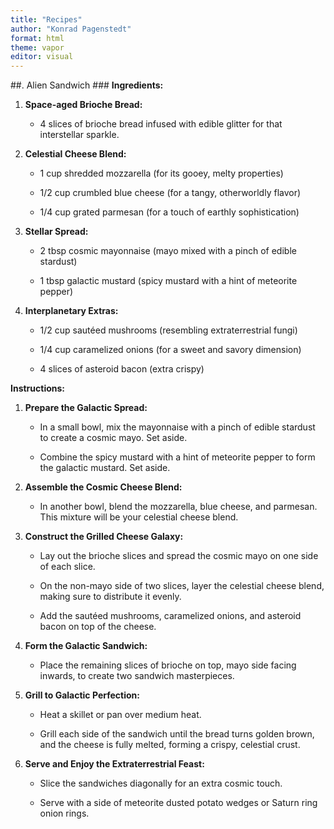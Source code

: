 ```yaml
---
title: "Recipes"
author: "Konrad Pagenstedt"
format: html
theme: vapor
editor: visual
---
```


##. Alien Sandwich
### **Ingredients:**

1.  **Space-aged Brioche Bread:**

    -   4 slices of brioche bread infused with edible glitter for that interstellar sparkle.

2.  **Celestial Cheese Blend:**

    -   1 cup shredded mozzarella (for its gooey, melty properties)

    -   1/2 cup crumbled blue cheese (for a tangy, otherworldly flavor)

    -   1/4 cup grated parmesan (for a touch of earthly sophistication)

3.  **Stellar Spread:**

    -   2 tbsp cosmic mayonnaise (mayo mixed with a pinch of edible stardust)

    -   1 tbsp galactic mustard (spicy mustard with a hint of meteorite pepper)

4.  **Interplanetary Extras:**

    -   1/2 cup sautéed mushrooms (resembling extraterrestrial fungi)

    -   1/4 cup caramelized onions (for a sweet and savory dimension)

    -   4 slices of asteroid bacon (extra crispy)

**Instructions:**

1.  **Prepare the Galactic Spread:**

    -   In a small bowl, mix the mayonnaise with a pinch of edible stardust to create a cosmic mayo. Set aside.

    -   Combine the spicy mustard with a hint of meteorite pepper to form the galactic mustard. Set aside.

2.  **Assemble the Cosmic Cheese Blend:**

    -   In another bowl, blend the mozzarella, blue cheese, and parmesan. This mixture will be your celestial cheese blend.

3.  **Construct the Grilled Cheese Galaxy:**

    -   Lay out the brioche slices and spread the cosmic mayo on one side of each slice.

    -   On the non-mayo side of two slices, layer the celestial cheese blend, making sure to distribute it evenly.

    -   Add the sautéed mushrooms, caramelized onions, and asteroid bacon on top of the cheese.

4.  **Form the Galactic Sandwich:**

    -   Place the remaining slices of brioche on top, mayo side facing inwards, to create two sandwich masterpieces.

5.  **Grill to Galactic Perfection:**

    -   Heat a skillet or pan over medium heat.

    -   Grill each side of the sandwich until the bread turns golden brown, and the cheese is fully melted, forming a crispy, celestial crust.

6.  **Serve and Enjoy the Extraterrestrial Feast:**

    -   Slice the sandwiches diagonally for an extra cosmic touch.

    -   Serve with a side of meteorite dusted potato wedges or Saturn ring onion rings.

